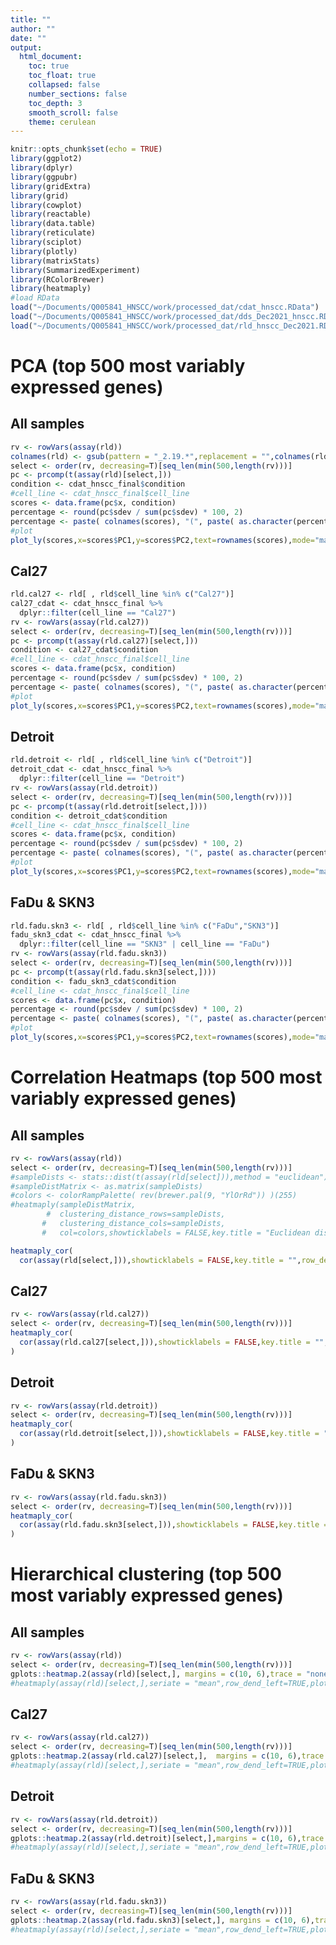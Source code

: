 ```yaml
---
title: ""
author: ""
date: ""
output:
  html_document:
    toc: true
    toc_float: true
    collapsed: false
    number_sections: false
    toc_depth: 3
    smooth_scroll: false
    theme: cerulean
---
```


```r
knitr::opts_chunk$set(echo = TRUE)
library(ggplot2)
library(dplyr)
library(ggpubr)
library(gridExtra)
library(grid)
library(cowplot)
library(reactable)
library(data.table)
library(reticulate)
library(sciplot)
library(plotly)
library(matrixStats)
library(SummarizedExperiment)
library(RColorBrewer)
library(heatmaply)
#load RData
load("~/Documents/Q005841_HNSCC/work/processed_dat/cdat_hnscc.RData")
load("~/Documents/Q005841_HNSCC/work/processed_dat/dds_Dec2021_hnscc.RData")
load("~/Documents/Q005841_HNSCC/work/processed_dat/rld_hnscc_Dec2021.RData")
```

# PCA (top 500 most variably expressed genes) {.tabset .tabset-pills}
## All samples
```r
rv <- rowVars(assay(rld))
colnames(rld) <- gsub(pattern = "_2.19.*",replacement = "",colnames(rld))
select <- order(rv, decreasing=T)[seq_len(min(500,length(rv)))]
pc <- prcomp(t(assay(rld)[select,]))
condition <- cdat_hnscc_final$condition
#cell_line <- cdat_hnscc_final$cell_line
scores <- data.frame(pc$x, condition)
percentage <- round(pc$sdev / sum(pc$sdev) * 100, 2)
percentage <- paste( colnames(scores), "(", paste( as.character(percentage), "%", ")", sep="") )
#plot
plot_ly(scores,x=scores$PC1,y=scores$PC2,text=rownames(scores),mode="markers",color=factor(condition),marker=list(size=11),colors = "Paired",type="scatter") %>% layout(title="",   xaxis = list(title = percentage[1]),yaxis = list(title = percentage[2]))
```

## Cal27
```r
rld.cal27 <- rld[ , rld$cell_line %in% c("Cal27")]
cal27_cdat <- cdat_hnscc_final %>%
  dplyr::filter(cell_line == "Cal27")
rv <- rowVars(assay(rld.cal27))
select <- order(rv, decreasing=T)[seq_len(min(500,length(rv)))]
pc <- prcomp(t(assay(rld.cal27)[select,]))
condition <- cal27_cdat$condition
#cell_line <- cdat_hnscc_final$cell_line
scores <- data.frame(pc$x, condition)
percentage <- round(pc$sdev / sum(pc$sdev) * 100, 2)
percentage <- paste( colnames(scores), "(", paste( as.character(percentage), "%", ")", sep="") )
#plot
plot_ly(scores,x=scores$PC1,y=scores$PC2,text=rownames(scores),mode="markers",color=factor(condition),marker=list(size=11),colors = "Paired",type="scatter") %>% layout(title="",   xaxis = list(title = percentage[1]),yaxis = list(title = percentage[2]))
```

## Detroit
```r
rld.detroit <- rld[ , rld$cell_line %in% c("Detroit")]
detroit_cdat <- cdat_hnscc_final %>%
  dplyr::filter(cell_line == "Detroit")
rv <- rowVars(assay(rld.detroit))
select <- order(rv, decreasing=T)[seq_len(min(500,length(rv)))]
pc <- prcomp(t(assay(rld.detroit[select,])))
condition <- detroit_cdat$condition
#cell_line <- cdat_hnscc_final$cell_line
scores <- data.frame(pc$x, condition)
percentage <- round(pc$sdev / sum(pc$sdev) * 100, 2)
percentage <- paste( colnames(scores), "(", paste( as.character(percentage), "%", ")", sep="") )
#plot
plot_ly(scores,x=scores$PC1,y=scores$PC2,text=rownames(scores),mode="markers",color=factor(condition),marker=list(size=11),colors = "Paired",type="scatter") %>% layout(title="",   xaxis = list(title = percentage[1]),yaxis = list(title = percentage[2]))
```
## FaDu & SKN3
```r
rld.fadu.skn3 <- rld[ , rld$cell_line %in% c("FaDu","SKN3")]
fadu_skn3_cdat <- cdat_hnscc_final %>%
  dplyr::filter(cell_line == "SKN3" | cell_line == "FaDu")
rv <- rowVars(assay(rld.fadu.skn3))
select <- order(rv, decreasing=T)[seq_len(min(500,length(rv)))]
pc <- prcomp(t(assay(rld.fadu.skn3[select,])))
condition <- fadu_skn3_cdat$condition
#cell_line <- cdat_hnscc_final$cell_line
scores <- data.frame(pc$x, condition)
percentage <- round(pc$sdev / sum(pc$sdev) * 100, 2)
percentage <- paste( colnames(scores), "(", paste( as.character(percentage), "%", ")", sep="") )
#plot
plot_ly(scores,x=scores$PC1,y=scores$PC2,text=rownames(scores),mode="markers",color=factor(condition),marker=list(size=11),colors = "Paired",type="scatter") %>% layout(title="",   xaxis = list(title = percentage[1]),yaxis = list(title = percentage[2]))
```
## {-}

# Correlation Heatmaps (top 500 most variably expressed genes) {.tabset .tabset-pills}
## All samples
```r
rv <- rowVars(assay(rld))
select <- order(rv, decreasing=T)[seq_len(min(500,length(rv)))]
#sampleDists <- stats::dist(t(assay(rld[select])),method = "euclidean")
#sampleDistMatrix <- as.matrix(sampleDists)
#colors <- colorRampPalette( rev(brewer.pal(9, "YlOrRd")) )(255)
#heatmaply(sampleDistMatrix,
        #  clustering_distance_rows=sampleDists,
       #   clustering_distance_cols=sampleDists,
       #   col=colors,showticklabels = FALSE,key.title = "Euclidean distance",row_dend_left = TRUE,dend_hoverinfo #= FALSE)

heatmaply_cor(
  cor(assay(rld[select,])),showticklabels = FALSE,key.title = "",row_dend_left = TRUE)
```
## Cal27
```r
rv <- rowVars(assay(rld.cal27))
select <- order(rv, decreasing=T)[seq_len(min(500,length(rv)))]
heatmaply_cor(
  cor(assay(rld.cal27[select,])),showticklabels = FALSE,key.title = "",row_dend_left = TRUE,dend_hoverinfo = FALSE
)
```

## Detroit
```r
rv <- rowVars(assay(rld.detroit))
select <- order(rv, decreasing=T)[seq_len(min(500,length(rv)))]
heatmaply_cor(
  cor(assay(rld.detroit[select,])),showticklabels = FALSE,key.title = "",row_dend_left = TRUE,dend_hoverinfo = FALSE
)
```

## FaDu & SKN3
```r
rv <- rowVars(assay(rld.fadu.skn3))
select <- order(rv, decreasing=T)[seq_len(min(500,length(rv)))]
heatmaply_cor(
  cor(assay(rld.fadu.skn3[select,])),showticklabels = FALSE,key.title = "",row_dend_left = TRUE,dend_hoverinfo = FALSE
)
```

## {-}

# Hierarchical clustering (top 500 most variably expressed genes) {.tabset .tabset-pills}
## All samples
```r
rv <- rowVars(assay(rld))
select <- order(rv, decreasing=T)[seq_len(min(500,length(rv)))]
gplots::heatmap.2(assay(rld)[select,], margins = c(10, 6),trace = "none", col = viridis(100),srtCol = 70,cexCol = 0.8)
#heatmaply(assay(rld)[select,],seriate = "mean",row_dend_left=TRUE,plot_method="plotly",hide_colorbar = TRUE)
```

## Cal27
```r
rv <- rowVars(assay(rld.cal27))
select <- order(rv, decreasing=T)[seq_len(min(500,length(rv)))]
gplots::heatmap.2(assay(rld.cal27)[select,],  margins = c(10, 6),trace = "none", col = viridis(100),srtCol = 70,cexCol = 0.8)
#heatmaply(assay(rld)[select,],seriate = "mean",row_dend_left=TRUE,plot_method="plotly",hide_colorbar = TRUE)
```

## Detroit
```r
rv <- rowVars(assay(rld.detroit))
select <- order(rv, decreasing=T)[seq_len(min(500,length(rv)))]
gplots::heatmap.2(assay(rld.detroit)[select,],margins = c(10, 6),trace = "none", col = viridis(100),srtCol = 70,cexCol = 0.8)
#heatmaply(assay(rld)[select,],seriate = "mean",row_dend_left=TRUE,plot_method="plotly",hide_colorbar = TRUE)
```

## FaDu & SKN3
```r
rv <- rowVars(assay(rld.fadu.skn3))
select <- order(rv, decreasing=T)[seq_len(min(500,length(rv)))]
gplots::heatmap.2(assay(rld.fadu.skn3)[select,], margins = c(10, 6),trace = "none", col = viridis(100),srtCol = 70,cexCol = 0.8)
#heatmaply(assay(rld)[select,],seriate = "mean",row_dend_left=TRUE,plot_method="plotly",hide_colorbar = TRUE)
```

## {-}